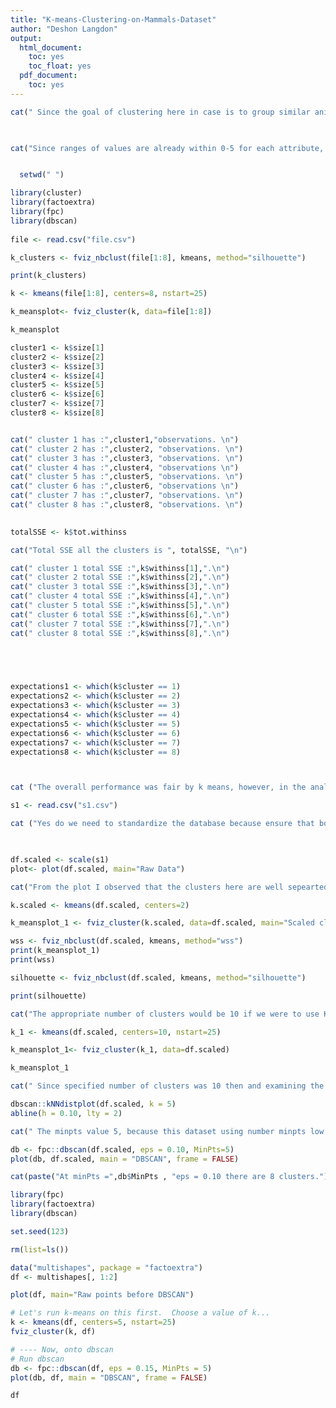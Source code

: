 ---
title: "K-means-Clustering-on-Mammals-Dataset"
author: "Deshon Langdon"
output:
  html_document:
    toc: yes
    toc_float: yes
  pdf_document:
    toc: yes
---




```{r}

cat(" Since the goal of clustering here in case is to group similar animals based on their physical characteristics given the various the tooth pattern of types of teeth from to bottom. Therefore e can omit the Name attribute before performing clustering, as it is not a numerical attribute and cannot be used directly in the clustering algorithm")

                             
```



```{r}

cat("Since ranges of values are already within 0-5 for each attribute, in dataset then it is not strictly necessary to standardize in this dataset./n")


  setwd(" ")

library(cluster)
library(factoextra)
library(fpc)
library(dbscan)
  
file <- read.csv("file.csv")

```



```{r}

k_clusters <- fviz_nbclust(file[1:8], kmeans, method="silhouette") 

print(k_clusters)
```



```{r}
k <- kmeans(file[1:8], centers=8, nstart=25)

k_meansplot<- fviz_cluster(k, data=file[1:8])

k_meansplot

```




```{r}

cluster1 <- k$size[1]
cluster2 <- k$size[2]
cluster3 <- k$size[3]
cluster4 <- k$size[4]
cluster5 <- k$size[5]
cluster6 <- k$size[6]
cluster7 <- k$size[7]
cluster8 <- k$size[8]


cat(" cluster 1 has :",cluster1,"observations. \n") 
cat(" cluster 2 has :",cluster2, "observations. \n")
cat(" cluster 3 has :",cluster3, "observations. \n")
cat(" cluster 4 has :",cluster4, "observations \n")
cat(" cluster 5 has :",cluster5, "observations. \n")
cat(" cluster 6 has :",cluster6, "observations \n")
cat(" cluster 7 has :",cluster7, "observations. \n")
cat(" cluster 8 has :",cluster8, "observations. \n")
                             
```


```{r}
totalSSE <- k$tot.withinss

cat("Total SSE all the clusters is ", totalSSE, "\n") 

```



```{r}

cat(" cluster 1 total SSE :",k$withinss[1],".\n") 
cat(" cluster 2 total SSE :",k$withinss[2],".\n")
cat(" cluster 3 total SSE :",k$withinss[3],".\n")
cat(" cluster 4 total SSE :",k$withinss[4],".\n")
cat(" cluster 5 total SSE :",k$withinss[5],".\n")
cat(" cluster 6 total SSE :",k$withinss[6],".\n")
cat(" cluster 7 total SSE :",k$withinss[7],".\n")
cat(" cluster 8 total SSE :",k$withinss[8],".\n")



                             
```




```{r}
expectations1 <- which(k$cluster == 1)
expectations2 <- which(k$cluster == 2)
expectations3 <- which(k$cluster == 3)
expectations4 <- which(k$cluster == 4)
expectations5 <- which(k$cluster == 5)
expectations6 <- which(k$cluster == 6)
expectations7 <- which(k$cluster == 7)
expectations8 <- which(k$cluster == 8)



cat ("The overall performance was fair by k means, however, in the analysis of each cluster, there were inconsistencies. In some clusters here inconsistencies were above average, where clusters grouped Elephant seals and family of bats with nose moles as clusters having the same teeth pattern. however, in another cluster like cluster 8, it is above average where it grouped the 90% of species that are in the same animal class thus having the same teeth patterns.")

```



```{r}
s1 <- read.csv("s1.csv")

cat ("Yes do we need to standardize the database because ensure that both  X and Y values are on the same scale, ensure that the variables are equally weighted make them comparable, and allow for accurate analysis")

                             
```


```{r}
df.scaled <- scale(s1)
plot<- plot(df.scaled, main="Raw Data")

```


```{r}

cat("From the plot I observed that the clusters here are well sepearted. I observed totol of 15 clusters from this plot. ")

```


```{r}
k.scaled <- kmeans(df.scaled, centers=2)

k_meansplot_1 <- fviz_cluster(k.scaled, data=df.scaled, main="Scaled clusters")

wss <- fviz_nbclust(df.scaled, kmeans, method="wss") 
print(k_meansplot_1)
print(wss)


```


 
```{r}

silhouette <- fviz_nbclust(df.scaled, kmeans, method="silhouette")

print(silhouette)
```
 
```{r}
cat("The appropriate number of clusters would be 10 if we were to use K-Means clustering on this dataset")
```


```{r}
k_1 <- kmeans(df.scaled, centers=10, nstart=25)

k_meansplot_1<- fviz_cluster(k_1, data=df.scaled)

k_meansplot_1

```

 
```{r}
cat(" Since specified number of clusters was 10 then and examining the raw plottted points previuoisly, k means did overal good job,becasue the clusters that were close to each other in the raw plot are now merged into of the same some of the cluster as have similar points between them")
```



```{r}
dbscan::kNNdistplot(df.scaled, k = 5)
abline(h = 0.10, lty = 2)

cat(" The minpts value 5, because this dataset using number minpts low minpts as 5 created optimal clusters .")
```


 
```{r}
db <- fpc::dbscan(df.scaled, eps = 0.10, MinPts=5)
plot(db, df.scaled, main = "DBSCAN", frame = FALSE)

cat(paste("At minPts =",db$MinPts , "eps = 0.10 there are 8 clusters."))

```



```{r}
library(fpc)
library(factoextra)
library(dbscan)

set.seed(123)

rm(list=ls())

data("multishapes", package = "factoextra")
df <- multishapes[, 1:2]

plot(df, main="Raw points before DBSCAN")

# Let's run k-means on this first.  Choose a value of k...
k <- kmeans(df, centers=5, nstart=25)
fviz_cluster(k, df)

# ---- Now, onto dbscan
# Run dbscan
db <- fpc::dbscan(df, eps = 0.15, MinPts = 5)
plot(db, df, main = "DBSCAN", frame = FALSE)

```



```{r}
df
```

